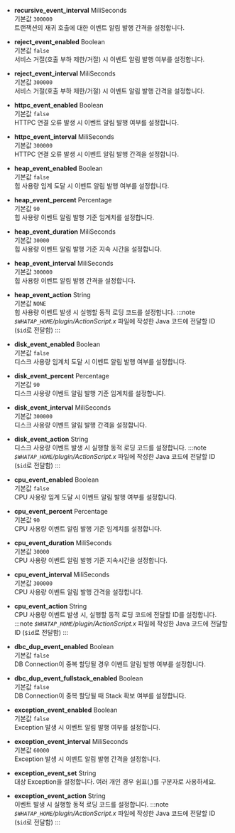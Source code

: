 * **recursive_event_interval** <span class='type'>MiliSeconds</span><br/>
기본값 `300000`<br/>
트랜잭션의 재귀 호출에 대한 이벤트 알림 발행 간격을 설정합니다.

* **reject_event_enabled** <span class='type'>Boolean</span><br/>
기본값 `false`<br/>
서비스 거절(호출 부하 제한/거절) 시 이벤트 알림 발행 여부를 설정합니다.

* **reject_event_interval** <span class='type'>MiliSeconds</span><br/>
기본값 `300000`<br/>
서비스 거절(호출 부하 제한/거절) 시 이벤트 알림 발행 간격을 설정합니다.

* **httpc_event_enabled** <span class='type'>Boolean</span><br/>
기본값 `false`<br/>
HTTPC 연결 오류 발생 시 이벤트 알림 발행 여부를 설정합니다.

* **httpc_event_interval** <span class='type'>MiliSeconds</span><br/>
기본값 `300000`<br/>
HTTPC 연결 오류 발생 시 이벤트 알림 발행 간격을 설정합니다.

* **heap_event_enabled** <span class='type'>Boolean</span><br/>
기본값 `false`<br/>
힙 사용량 임계 도달 시 이벤트 알림 발행 여부를 설정합니다.

* **heap_event_percent** <span class='type'>Percentage</span><br/>
기본값 `90`<br/>
힙 사용량 이벤트 알림 발행 기준 임계치를 설정합니다.

* **heap_event_duration** <span class='type'>MiliSeconds</span><br/>
기본값 `30000`<br/>
힙 사용량 이벤트 알림 발행 기준 지속 시간을 설정합니다.

* **heap_event_interval** <span class='type'>MiliSeconds</span><br/>
기본값 `300000`<br/>
힙 사용량 이벤트 알림 발행 간격을 설정합니다.

* **heap_event_action** <span class='type'>String</span><br/>
    기본값 `NONE`<br/>
    힙 사용량 이벤트 발생 시 실행할 동적 로딩 코드를 설정합니다.
:::note
*`$WHATAP_HOME`/plugin/ActionScript.x* 파일에 작성한 Java 코드에 전달할 ID (`$id`로 전달함)
:::

* **disk_event_enabled** <span class='type'>Boolean</span><br/>
기본값 `false`<br/>
디스크 사용량 임계치 도달 시 이벤트 알림 발행 여부를 설정합니다.

* **disk_event_percent** <span class='type'>Percentage</span><br/>
기본값 `90`<br/>
디스크 사용량 이벤트 알림 발행 기준 임계치를 설정합니다.

* **disk_event_interval** <span class='type'>MiliSeconds</span><br/>
기본값 `300000`<br/>
디스크 사용량 이벤트 알림 발행 간격을 설정합니다.

* **disk_event_action** <span class='type'>String</span><br/>
    디스크 사용량 이벤트 발생 시 실행할 동적 로딩 코드를 설정합니다.
:::note
*`$WHATAP_HOME`/plugin/ActionScript.x* 파일에 작성한 Java 코드에 전달할 ID (`$id`로 전달함)
:::

* **cpu_event_enabled** <span class='type'>Boolean</span><br/>
기본값 `false`<br/>
CPU 사용량 임계 도달 시 이벤트 알림 발행 여부를 설정합니다.

* **cpu_event_percent** <span class='type'>Percentage</span><br/>
기본값 `90`<br/>
CPU 사용량 이벤트 알림 발행 기준 임계치를 설정합니다.

* **cpu_event_duration** <span class='type'>MiliSeconds</span><br/>
기본값 `30000`<br/>
CPU 사용량 이벤트 알림 발행 기준 지속시간을 설정합니다.

* **cpu_event_interval** <span class='type'>MiliSeconds</span><br/>
기본값 `300000`<br/>
CPU 사용량 이벤트 알림 발행 간격을 설정합니다.

* **cpu_event_action** <span class='type'>String</span><br/>
    CPU 사용량 이벤트 발생 시, 실행할 동적 로딩 코드에 전달할 ID를 설정합니다.
:::note
*`$WHATAP_HOME`/plugin/ActionScript.x* 파일에 작성한 Java 코드에 전달할 ID (`$id`로 전달함)
:::

* **dbc_dup_event_enabled** <span class='type'>Boolean</span><br/>
기본값 `false`<br/>
DB Connection이 중복 할당될 경우 이벤트 알림 발행 여부를 설정합니다.

* **dbc_dup_event_fullstack_enabled** <span class='type'>Boolean</span><br/>
기본값 `false`<br/>
DB Connection이 중복 할당될 때 Stack 확보 여부를 설정합니다.

* **exception_event_enabled** <span class='type'>Boolean</span><br/>
기본값 `false`<br/>
Exception 발생 시 이벤트 알림 발행 여부를 설정합니다.

* **exception_event_interval** <span class='type'>MiliSeconds</span><br/>
기본값 `60000`<br/>
Exception 발생 시 이벤트 알림 발행 간격을 설정합니다.

* **exception_event_set** <span class='type'>String</span><br/>
대상 Exception을 설정합니다. 여러 개인 경우 쉼표(,)를 구분자로 사용하세요.

* **exception_event_action** <span class='type'>String</span><br/>
    이벤트 발생 시 실행할 동적 로딩 코드를 설정합니다.
:::note
*`$WHATAP_HOME`/plugin/ActionScript.x* 파일에 작성한 Java 코드에 전달할 ID (`$id`로 전달함)
:::